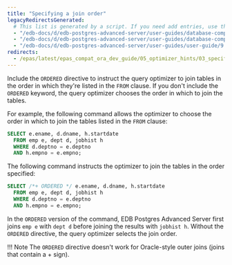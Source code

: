 ```yaml
---
title: "Specifying a join order"
legacyRedirectsGenerated:
  # This list is generated by a script. If you need add entries, use the `legacyRedirects` key.
  - "/edb-docs/d/edb-postgres-advanced-server/user-guides/database-compatibility-for-oracle-developers-guide/9.6/Database_Compatibility_for_Oracle_Developers_Guide_v9.6.1.040.html"
  - "/edb-docs/d/edb-postgres-advanced-server/user-guides/database-compatibility-for-oracle-developers-guide/9.5/Database_Compatibility_for_Oracle_Developers_Guide.1.123.html"
  - "/edb-docs/d/edb-postgres-advanced-server/user-guides/user-guide/9.5/EDB_Postgres_Enterprise_Guide.1.132.html"
redirects:
  - /epas/latest/epas_compat_ora_dev_guide/05_optimizer_hints/03_specifying_a_join_order/ #generated for docs/epas/reorg-role-use-case-mode
---
```


<div id="specifying_a_join_order" class="registered_link"></div>

Include the `ORDERED` directive to instruct the query optimizer to join tables in the order in which they're listed in the `FROM` clause. If you don't include the `ORDERED` keyword, the query optimizer chooses the order in which to join the tables.

For example, the following command allows the optimizer to choose the order in which to join the tables listed in the `FROM` clause:

```sql
SELECT e.ename, d.dname, h.startdate
  FROM emp e, dept d, jobhist h
  WHERE d.deptno = e.deptno
  AND h.empno = e.empno;
```

The following command instructs the optimizer to join the tables in the order specified:

```sql
SELECT /*+ ORDERED */ e.ename, d.dname, h.startdate
  FROM emp e, dept d, jobhist h
  WHERE d.deptno = e.deptno
  AND h.empno = e.empno;
```

In the `ORDERED` version of the command, EDB Postgres Advanced Server first joins `emp e` with `dept d` before joining the results with `jobhist h`. Without the `ORDERED` directive, the query optimizer selects the join order.

!!! Note
    The `ORDERED` directive doesn't work for Oracle-style outer joins (joins that contain a + sign).
